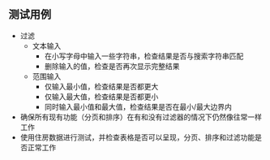## 测试用例

* 过滤
  * 文本输入
    * 在小写字母中输入一些字符串，检查结果是否与搜索字符串匹配
    * 删除输入的值，检查是否再次显示完整结果
  * 范围输入
    * 仅输入最小值，检查结果是否都更大
    * 仅输入最大值，检查结果是否都更小
    * 同时输入最小值和最大值，检查结果是否在最小/最大边界内
* 确保所有现有功能（分页和排序）在有和没有过滤器的情况下仍然像往常一样工作
* 使用住房数据进行测试，并检查表格是否可以呈现，分页、排序和过滤功能是否正常工作
